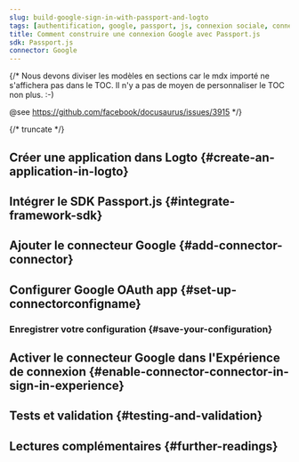 ```yaml
---
slug: build-google-sign-in-with-passport-and-logto
tags: [authentification, google, passport, js, connexion sociale, connexion, login]
title: Comment construire une connexion Google avec Passport.js
sdk: Passport.js
connector: Google
---
```


{/*
  Nous devons diviser les modèles en sections car le mdx importé ne s'affichera pas dans le TOC.
  Il n'y a pas de moyen de personnaliser le TOC non plus. :-)

  @see https://github.com/facebook/docusaurus/issues/3915
*/}




{/* truncate */}

<Intro connector={connector} sdk="Passport.js" link="https://www.passportjs.org" />

## Créer une application dans Logto \{#create-an-application-in-logto}

<CreateApplication type="Application web traditionnelle" framework="Passport.js" />

## Intégrer le SDK Passport.js \{#integrate-framework-sdk}

<IntegrateSdk />

## Ajouter le connecteur Google \{#add-connector-connector}

<AddSocialConnector connector={connector} framework="Passport.js" />

## Configurer Google OAuth app \{#set-up-connectorconfigname}

<ConnectorGuide />

### Enregistrer votre configuration \{#save-your-configuration}

<SaveYourConfiguration connector={connector} />

## Activer le connecteur Google dans l'Expérience de connexion \{#enable-connector-connector-in-sign-in-experience}

<EnableSocialConnector connector={connector} />

## Tests et validation \{#testing-and-validation}

<TestingAndValidation connector={connector} sdk="Passport.js" />

## Lectures complémentaires \{#further-readings}

<FurtherReadings />
